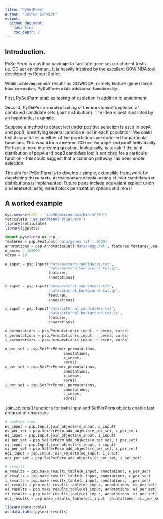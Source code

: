 ```yaml
---
title: "PySetPerm"
author: "Joshua Schmidt"
output: 
  github_document:
    toc: true
    toc_depth: 2
---
```


## Introduction.  

PySetPerm is a python package to facilitate gene set enrichment tests i.e. GO set enrichment. It is heavily inspired by the excellent GOWINDA tool, developed by Robert Kofler.  

While achieving similar results as GOWINDA, namely feature (gene) lengh bias correction, PySetPerm adds additional functionality.  

First, PySetPerm enables testing of depletion in addition to enrichment.  

Second, PySetPerm enables testing of the enrichment/depletion of combined candidate sets (joint distribution). The idea is best illustrated by an hypothetical example.  

Suppose a method to detect loci under positive selection is used in popA and popB, identifying several candidate loci in each population. We could test if candidates in either of the populations are enriched for particular functions. This would be a common GO test for popA and popB individually. Perhaps a more interesting question, biologically, is to ask if the joint distribution of popA and popB candidate loci is enriched for a particular function - this could suggest that a common pathway has been under selection. 

The aim for PySetPerm is to develop a simple, extensible framework for developing these tests.  At the moment simple testing of joint candidate set distributions is implemented. Future plans include equivalent explicit union and intersect tests, varied block permutation options and more!  

## A worked example
```r
Sys.setenv(PATH = "$HOME/miniconda3/bin:$PATH")
reticulate::use_condaenv('PySetPerm')
library(reticulate)
library(ggplot2)
```

```python
import pysetperm as psp
features = psp.Features('data/genes.txt', 2000)
annotations = psp.AnnotationSet('data/kegg.txt', features.features_user_def, 5)
n_perms = 100000
cores = 10
```

```python
e_input = psp.Input('data/eastern_candidates.txt',
                    'data/eastern_background.txt.gz',
                    features,
                    annotations)

c_input = psp.Input('data/central_candidates.txt',
                    'data/central_background.txt.gz',
                    features,
                    annotations)

i_input = psp.Input('data/internal_candidates.txt',
                    'data/internal_background.txt.gz',
                    features,
                    annotations)

```


```python
e_permutations = psp.Permutation(e_input, n_perms, cores)
c_permutations = psp.Permutation(c_input, n_perms, cores)
i_permutations = psp.Permutation(i_input, n_perms, cores)

e_per_set = psp.SetPerPerm(e_permutations,
                           annotations,
                           e_input,
                           cores)
c_per_set = psp.SetPerPerm(c_permutations,
                           annotations,
                           c_input,
                           cores)
i_per_set = psp.SetPerPerm(i_permutations,
                           annotations,
                           i_input,
                           cores)
```

.join_objects() functions for both Input and SetPerPerm objects enable fast creation of union sets.  

```python
# combine sims
ec_input = psp.Input.join_objects(e_input, c_input)
ec_per_set = psp.SetPerPerm.add_objects(e_per_set, c_per_set)
ei_input = psp.Input.join_objects(e_input, i_input)
ei_per_set = psp.SetPerPerm.add_objects(e_per_set, i_per_set)
ci_input = psp.Input.join_objects(c_input, i_input)
ci_per_set = psp.SetPerPerm.add_objects(c_per_set, i_per_set)
eci_input = psp.Input.join_objects(ec_input, i_input)
eci_per_set = psp.SetPerPerm.add_objects(ec_per_set, i_per_set)

```

```python
# results
e_results = psp.make_results_table(e_input, annotations, e_per_set)
c_results = psp.make_results_table(c_input, annotations, c_per_set)
i_results = psp.make_results_table(i_input, annotations, i_per_set)
ec_results = psp.make_results_table(ec_input, annotations, ec_per_set)
ei_results = psp.make_results_table(ei_input, annotations, ei_per_set)
ci_results = psp.make_results_table(ci_input, annotations, ci_per_set)
eci_results = psp.make_results_table(eci_input, annotations, eci_per_set)
```

```r
library(data.table)
as.data.table(py$eci_results)
```

